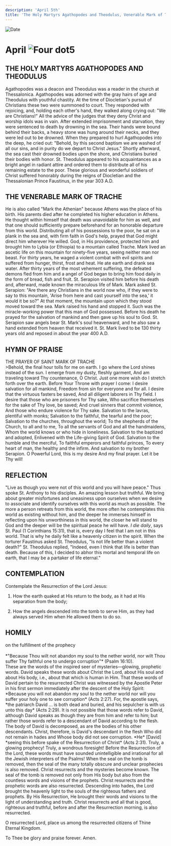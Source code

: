 ```yaml
---
description: 'April 5th'
title: 'The Holy Martyrs Agathopodes and Theodulus, Venerable Mark of Trache'
---
```


<RunningHead />
<Image src="/title-imprint.png" height={68} width={50} alt="Date" className="title-imprint"/>

# <div id="date">April <Image className="four-dot" src="/four-dot.png" height={15} width={15} alt="Four dot" />5</div>

## THE HOLY MARTYRS AGATHOPODES AND THEODULUS

Agathopodes was a deacon and Theodulus was a reader in the church at Thessalonica. Agathopodes was adorned with the gray hairs of age and Theodulus with youthful chastity. At the time of Diocletian's pursuit of Christians these two were summoned to court. They responded with rejoicing, and, holding each other's hand, they walked along crying out: "We are Christians!" All the advice of the judges that they deny Christ and worship idols was in vain. After extended imprisonment and starvation, they were sentenced to death by drowning in the sea. Their hands were bound behind their backs, a heavy stone was hung around their necks, and they were led out to be drowned. When they prepared to hurl Agathopodes into the deep, he cried out: "Behold, by this second baptism we are washed of all our sins, and in purity do we depart to Christ Jesus." Shortly afterward, the sea cast their drowned bodies upon the shore, and Christians buried their bodies with honor. St. Theodulus appeared to his acquaintances as a bright angel in radiant attire and ordered them to distribute all of his remaining estate to the poor. These glorious and wonderful soldiers of Christ suffered honorably during the reigns of Diocletian and the Thessalonian Prince Faustinus, in the year 303 A.D.

## THE VENERABLE MARK OF TRACHE

He is also called "Mark the Athenian" because Athens was the place of his birth. His parents died after he completed his higher education in Athens. He thought within himself that death was unavoidable for him as well, and that one should sufficiently prepare beforehand for an honorable departure from this world. Distributing all of his possessions to the poor, he sat on a plank in the sea and, with firm faith in God's help, prayed that God might direct him wherever He willed. God, in His providence, protected him and brought him to Lybia (or Ethiopia) to a mountain called Trache. Mark lived an ascetic life on this mountain for ninety-five years, seeing neither man nor beast. For thirty years, he waged a violent combat with evil spirits and suffered from hunger, thirst, frost and heat. He ate earth and drank sea water. After thirty years of the most vehement suffering, the defeated demons fled from him and a angel of God began to bring him food daily in the form of bread, fish and fruit. St. Serapion visited him before his death and, afterward, made known the miraculous life of Mark. Mark asked St. Serapion: "Are there any Christians in the world now who, if they were to say to this mountain, 'Arise from here and cast yourself into the sea,' it would it be so?" At that moment, the mountain upon which they stood moved toward the sea. Mark raised his hand and stopped it. Such was the miracle-working power that this man of God possessed. Before his death he prayed for the salvation of mankind and then gave up his soul to God. St. Serapion saw angels bear St. Mark's soul heavenward, and he also saw a hand extended from heaven that received it. St. Mark lived to be 130 thirty years old and reposed in about the year 400 A.D.


## HYMN OF PRAISE
<div style={{textAlign:'center', color:'crimson', fontWeight:'bold'}}>
THE PRAYER OF SAINT MARK OF TRACHE
</div>
>Behold, the final hour tolls for me on earth.  
I go where the Lord shines instead of the sun.  
I emerge from my dusty, fleshly garment,  
And am traveling toward Thy countenance, O Christ.  
Just one more wish do I stretch forth over the earth.  
Before Your Throne with prayer I come:  
I desire salvation for all mankind,  
Freedom from sin for everyone and for all.  
I desire that the virtuous fasters be saved,  
And all diligent laborers in Thy field.  
I desire that those who are prisoners for Thy sake,  
Who sacrifice themselves for the sake of Thy love, be saved;  
And cruel sinners that commit violence,  
And those who endure violence for Thy sake.  
Salvation to the lavras, plentiful with monks;  
Salvation to the faithful, the tearful and the poor;  
Salvation to the churches, throughout the world;  
To the shepherds of the Church, to all and to me,  
To all the servants of God and all the handmaidens,  
Whom the world knows or who hide in loneliness.  
Salvation to the baptized and adopted,  
Enlivened with the Life-giving Spirit of God.  
Salvation to the humble and the merciful,  
To faithful emperors and faithful princes,  
To every heart of man, the healthy and the infirm.  
And salvation to my brother Serapion.  
O Powerful Lord, this is my desire  
And my final prayer. Let it be Thy will!  


## REFLECTION

"Live as though you were not of this world and you will have peace." Thus spoke St. Anthony to his disciples. An amazing lesson but truthful. We bring about greater misfortunes and uneasiness upon ourselves when we desire to associate and identify ourselves with this world as much as possible. The more a person retreats from this world, the more often he contemplates this world as existing without him, and the deeper he immerses himself in reflecting upon his unworthiness in this world, the closer he will stand to God and the deeper will be the spiritual peace he will have. *I die daily*, says St. Paul (1 Corinthians 15:31), that is, every day I feel that I am not in this world. That is why he daily felt like a heavenly citizen in the spirit. When the torturer Faustinus asked St. Theodulus, "Is not life better than a violent death?" St. Theodulus replied, "Indeed, even I think that life is better than death. Because of this, I decided to abhor this mortal and temporal life on earth, that I may be a partaker of life eternal."


## CONTEMPLATION

Contemplate the Resurrection of the Lord Jesus:

1. How the earth quaked at His return to the body, as it had at His separation from the body;

2. How the angels descended into the tomb to serve Him, as they had always served Him when He allowed them to do so.


## HOMILY
<div style={{textAlign:'center', color:'crimson', fontWeight:'bold'}}>
on the fulfillment of the prophecy
</div><br />
<div style={{textAlign:'right'}}>
*"Because Thou wilt not abandon my soul to the nether world, nor wilt Thou suffer Thy faithful one to undergo corruption"* (Psalm 16:10).
</div>
These are the words of the inspired seer of mysteries—glowing, prophetic words. David speaks these words about Christ the Lord, about His soul and about His body, i.e., about that which is human in Him. That these words of David pertain to the resurrected Christ was witnessed by the Apostle Peter in his first sermon immediately after the descent of the Holy Spirit: *Because you will not abandon my soul to the nether world nor will you suffer your holy one to see corruption* (Acts 2:27). For, the apostle says, *the patriarch David ...  is both dead and buried, and his sepulcher is with us unto this day* (Acts 2:29). It is not possible that those words refer to David, although David speaks as though they are from him and refer to him; but rather those words refer to a descendant of David according to the flesh. The body of David is decomposed, as are the bodies of his other descendants. Christ, therefore, is David's descendant in the flesh Who did not remain in hades and Whose body did not see corruption. *He* [David] *seeing this before spake of the Resurrection of Christ* (Acts 2:31). Truly, a glowing prophecy! Truly, a wondrous foresight! Before the Resurrection of the Lord, these words must have sounded unintelligible and irrational for all the Jewish interpreters of the Psalms! When the seal on the tomb is removed, then the seal of the many totally obscure and unclear prophecies is also removed. Christ resurrects and the mysteries become known. The seal of the tomb is removed not only from His body but also from the countless words and visions of the prophets. Christ resurrects and the prophetic words are also resurrected. Descending into hades, the Lord brought the heavenly light to the souls of the righteous fathers and prophets. By His Resurrection, He brought their words and visions to the light of understanding and truth. Christ resurrects and all that is good, righteous and truthful, before and after the Resurrection morning, is also resurrected.

O resurrected Lord, place us among the resurrected citizens of Thine Eternal Kingdom.

To Thee be glory and praise forever. Amen.